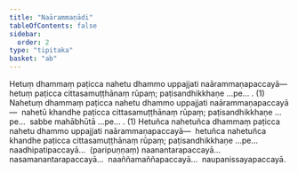 ```yaml
---
title: "Naārammaṇādi"
tableOfContents: false
sidebar:
  order: 2
type: "tipitaka"
basket: "ab"
---
```



<DynamicBreadcrumb />

<Division number="7">

<Paragraph number="16">
Hetuṃ dhammaṃ paṭicca nahetu dhammo uppajjati naārammaṇapaccayā—  hetuṃ paṭicca cittasamuṭṭhānaṃ rūpaṃ; paṭisandhikkhaṇe …pe… . (1)
</Paragraph>

<Paragraph number="17">
Nahetuṃ dhammaṃ paṭicca nahetu dhammo uppajjati naārammaṇapaccayā—  nahetū khandhe paṭicca cittasamuṭṭhānaṃ rūpaṃ; paṭisandhikkhaṇe …pe…  sabbe mahābhūtā …pe… . (1)
</Paragraph>

<Paragraph number="18">
Hetuñca nahetuñca dhammaṃ paṭicca nahetu dhammo uppajjati naārammaṇapaccayā—  hetuñca nahetuñca khandhe paṭicca cittasamuṭṭhānaṃ rūpaṃ; paṭisandhikkhaṇe …pe…  naadhipatipaccayā…  (paripuṇṇaṃ) naanantarapaccayā…  nasamanantarapaccayā…  naaññamaññapaccayā…  naupanissayapaccayā.
</Paragraph>
</Division>